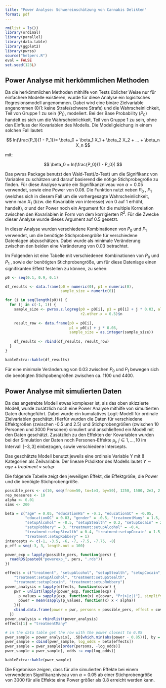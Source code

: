 ```yaml
---
title: "Power Analyse: Schwereinschätzung von Cannabis Delikten"
format: pdf
---
```


```r
rm(list = ls())
library(ordinal)
library(parallel)
library(data.table)
library(ggplot2)
library(pwrss)
source("helpers.R")
eval = FALSE
set.seed(123L)
```

## Power Analyse mit herkömmlichen Methoden

Da die herkömmlichen Methoden mithilfe von Tests üblicher Weise nur für einfachere Modelle existieren, wurde für diese Analyse ein logisitsches Regresionsmodell angenommen. Dabei wird eine binäre Zielvariable angenommen (0/1: keine Strafe/schwere Strafe) und die Wahrscheinlichkeit, Teil von Gruppe 1 zu sein ($P_1$), modeliert. Bei der Base Probability ($P_0$) handelt es sich um die Wahrscheinlichkeit, Teil von Gruppe 1 zu sein, ohne den Einfluss der Kovariablen des Modells. Die Modellgleichung in einem solchen Fall lautet:

$$
ln(\frac{P_1}{1 - P_1})= \beta_0 + \beta_1 X_1 + \beta_2 X_2 + ... + \beta_n X_n
$$

mit:

$$
\beta_0 = ln(\frac{P_0}{1 - P_0})
$$

Das pwrss Package benutzt den Wald-Test(/z-Test) um die Signifikanz von Variablen zu schätzen und darauf basierend die nötige Stichprobegröße zu finden. Für diese Analyse wurde ein Signifikanzniveau von $\alpha = 0.05$ verwendet, sowie eine Power von 0.08. Die Funktion nutzt neben $P_0$ , $P_1$ (welches sich in diesem Fall um die vorhergesagte Wahrscheinlichkeit, wenn man $X_1$ (bzw. die Kovariable von interesse) von 0 auf 1 erhöht, handelt), $\alpha$ und der Power noch ein Argument für die multiple Korrelation zwischen den Kovariablen in Form von dem korrigierten $R^2$. Für die Zwecke dieser Analyse wurde dieses Argument auf 0.5 gesetzt.

In dieser Analyse wurden verschiedene Kombinationen von $P_0$ und $P_1$ verwendet, um die benötigte Stichprobengröße für verschiedene Datenlagen abzuschätzen. Dabei wurde als minimale Veränderung zwischen den beiden eine Veränderung von 0.03 betrachtet.

Im Folgenden ist eine Tabelle mit verschiedenen Kombinationen von $P_0$ und $P_1$ , sowie der benötigten Stichprobengröße, um für diese Datenlage einen signifikanten Effekt festellen zu können, zu sehen:

```r


p0 <- seq(0.1, 0.9, 0.1)

df_results <- data.frame(p0 = numeric(0), p1 = numeric(0),
                         sample_size = numeric(0))

for (i in seq(length(p0))) {
  for (j in c(-1, 1)) {
    sample_size <- pwrss.z.logreg(p0 = p0[i], p1 = p0[i] + j * 0.03, alpha = 0.05, power = 0.8,
                                  r2.other.x = 0.5)$n
    
    result_row <- data.frame(p0 = p0[i],
                             p1 = p0[i] + j * 0.03,
                             sample_size = as.integer(sample_size))
    
    df_results <- rbind(df_results, result_row)
  }
}
```

```r
kableExtra::kable(df_results)
```

Für eine minimale Veränderung von 0.03 zwischen $P_0$ und $P_1$ bewegen sich die benötigten Stichpobengrößen zwischen ca. 1100 und 4400.

## Power Analyse mit simulierten Daten

Da das angetrebte Modell etwas komplexer ist, als das oben skizzierte Modell, wurde zusätzlich noch eine Power Analyse mithilfe von simultierten Daten durchgeführt. Dabei wurde ein kumulatives Logit-Modell für ordinale Zielvariablen geschätzt. Hierfür wurden die Daten für verschiedene Effektgrößen (zwischen -0.5 und 2.5) und Stichprobengrößen (zwischen 10 Personen und 3000 Personen) simuliert und anschließend ein Modell mit den Daten geschätzt. Zusätzlich zu den Effekten der Kovariablen wurden bei der Simulation der Daten noch Personen-Effekte $\mu_j,\ j \in 1, \ldots, 10$ im Intervall $[-3, 3]$ einbezogen, sowie verschiedene Intercepts.

Das geschätzte Modell benutzt jeweils eine ordinale Variable Y mit 8 Kategorien als Zeilvariable. Der lineare Prädiktor des Modells lautet $Y∼age+treatment×setup$

Die folgende Tabelle zeigt den jeweiligen Effekt, die Effektgröße, die Power und die benöigte Stichprobengröße.

```r
possible_pers <- c(10, seq(from=50, to=1e3, by=50), 1250, 1500, 2e3, 2.5e3, 3e3)
rep_measures <- 10
alpha <- 0.01     
sims <- 200 

beta = c("age" = 0.05, "educationHS" = -0.1, "educationSC" = -0.05,
         "educationOC" = 0.03, "gender" = -0.5, "treatmentMany" = 1.5,
         "setupAlcohol" = -0.5, "setupStealth" = 0.2, "setupCocain" = 2.5,
         "setupRobbery" = 3, "treatment:setupAlcohol" = -0.4,
         "treatment:setupStealth" = 0.4, "treatment:setupCocain" = 1.5,
         "treatment:setupRobbery" = 1)
intercepts <- c(-1, -3.5, -6, -7, -7.5, -7.75, -8)
p_eff = seq(-3, 3, length.out = 100)

power_exp = lapply(possible_pers, function(pers) {
  readRDS(paste0("powerexp_", pers, ".rds"))
})

effects = c("treatment", "setupAlcohol", "setupStealth", "setupCocain", "setupRobbery",
    "treatment:setupAlcohol", "treatment:setupStealth",
    "treatment:setupCocain", "treatment:setupRobbery")
power_analysis = lapply(effects, function(covar) {
    pwr = unlist(lapply(power_exp, function(exp) {
      p_values = sapply(exp, function(x) x[covar, "Pr(>|z|)"], simplify = "vector")
      power = mean(sapply(p_values, function(x) x < alpha))
    }))
    cbind.data.frame(power = pwr, persons = possible_pers, effect = covar)
  })
power_analysis = rbindlist(power_analysis)
effects[1] = "treatmentMany"

# in the data table get the row with the power closest to 0.85
pwer_sample = power_analysis[, .SD[which.min(abs(power - 0.85))], by = effect]
pwer_sample = cbind(pwer_sample, log_odds = beta[effects])
pwer_sample = pwer_sample[order(persons, -log_odds)]
pwer_sample = pwer_sample[, odds := exp(log_odds)]
```

```r
kableExtra::kable(pwer_sample)
```

Die Ergebnisse zeigen, dass für alle simulierten Effekte bei einem verwendeten Signifikanzniveau von $\alpha = 0.05$ ab einer Stichprobengröße von 3000 für alle Effekte eine Power größer als 0.8 erreicht werden kann.
